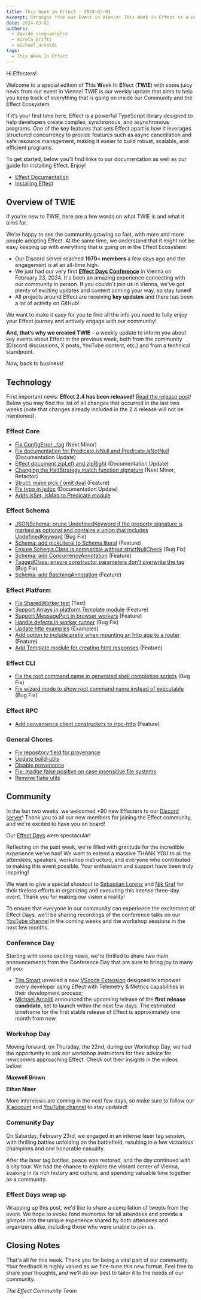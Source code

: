 ```yaml
---
title: This Week in Effect - 2024-03-01
excerpt: Straight from our Event in Vienna! This Week in Effect is a weekly blog post that makes a summary of what happened in the Effect Community and Ecosystem to help you keep track of all the news, features and changes!
date: 2024-03-01
authors:
  - davide_scognamiglio
  - mirela_prifti
  - michael_arnaldi
tags:
  - This Week In Effect
---
```



Hi Effecters!

Welcome to a special edition of **T**his **W**eek **I**n **E**ffect (**TWIE**) with some juicy news from our event in Vienna! TWIE is our weekly update that aims to help you keep track of everything that is going on inside our Community and the Effect Ecosystem.

If it’s your first time here, Effect is a powerful TypeScript library designed to help developers create complex, synchronous, and asynchronous programs. One of the key features that sets Effect apart is how it leverages structured concurrency to provide features such as async cancellation and safe resource management, making it easier to build robust, scalable, and efficient programs.

To get started, below you’ll find links to our documentation as well as our guide for installing Effect. Enjoy!

- [Effect Documentation](/docs/getting-started/introduction)
- [Installing Effect](/docs/getting-started/installation)

## Overview of TWIE

If you're new to TWIE, here are a few words on what TWIE is and what it aims for.

We’re happy to see the community growing so fast, with more and more people adopting Effect. At the same time, we understand that it might not be easy keeping up with everything that is going on in the Effect Ecosystem:

- Our Discord server reached **1970+ members** a few days ago and the engagement is at an all-time high.
- We just had our very first **[Effect Days Conference](/events/effect-days)** in Vienna on February 23, 2024. It's been an amazing experience connecting with our community in person. If you couldn't join us in Vienna, we've got plenty of exciting updates and content coming your way, so stay tuned!
- All projects around Effect are receiving **key updates** and there has been a lot of activity on GitHub!

We want to make it easy for you to find all the info you need to fully enjoy your Effect journey and actively engage with our community!

**And, that’s why we created TWIE** – a weekly update to inform you about key events about Effect in the previous week, both from the community (Discord discussions, X posts, YouTube content, etc.) and from a technical standpoint.

Now, back to business!

## Technology

First important news: **Effect 2.4 has been released!** [Read the release post](https://effect.website/blog/release-2.4)!
Below you may find the list of all changes that occurred in the last two weeks (note that changes already included in the 2.4 release will not be mentioned).

### Effect Core
+ [Fix ConfigError _tag](https://github.com/Effect-TS/effect/pull/2206) (Next Minor)
+ [Fix documentation for Predicate.isNull and Predicate.isNotNull](https://github.com/Effect-TS/effect/pull/2219) (Documentation Update)
+ [Effect document zipLeft and zipRight](https://github.com/Effect-TS/effect/pull/2223) (Documentation Update)
+ [Changing the HaltStrategy.match function signature](https://github.com/Effect-TS/effect/pull/2202) (Next Minor, Refactor)
+ [Struct: make pick / omit dual](https://github.com/Effect-TS/effect/pull/2233) (Feature)
+ [Fix typo in jsdoc](https://github.com/Effect-TS/effect/pull/2226) (Documentation Update)
+ [Adds isSet, isMap to Predicate module](https://github.com/Effect-TS/effect/pull/2224)

### Effect Schema
+ [JSONSchema: prune UndefinedKeyword if the property signature is marked as optional and contains a union that includes UndefinedKeyword](https://github.com/Effect-TS/effect/pull/2217) (Bug Fix)
+ [Schema: add pickLiteral to Schema literal](https://github.com/Effect-TS/effect/pull/2209) (Feature)
+ [Ensure Schema.Class is compatible without strictNullCheck](https://github.com/Effect-TS/effect/pull/2221) (Bug Fix)
+ [Schema: add ConcurrencyAnnotation](https://github.com/Effect-TS/effect/pull/2227) (Feature)
+ [TaggedClass: ensure constructor parameters don't overwrite the tag](https://github.com/Effect-TS/effect/pull/2222) (Bug Fix)
+ [Schema: add BatchingAnnotation](https://github.com/Effect-TS/effect/pull/2234) (Feature)

### Effect Platform
+ [Fix SharedWorker test](https://github.com/Effect-TS/effect/pull/2176) (Test)
+ [Support Arrays in platform Template module](https://github.com/Effect-TS/effect/pull/2177) (Feature)
+ [Support MessagePort in browser workers](https://github.com/Effect-TS/effect/pull/2188) (Feature)
+ [Handle defects in worker runner](https://github.com/Effect-TS/effect/pull/2196) (Bug Fix)
+ [Update http examples](https://github.com/Effect-TS/effect/pull/2205) (Examples)
+ [Add option to include prefix when mounting an http app to a router](https://github.com/Effect-TS/effect/pull/2231) (Feature)
+ [Add Template module for creating html responses](https://github.com/Effect-TS/effect/pull/2174) (Feature)

### Effect CLI
+ [Fix the root command name in generated shell completion scripts](https://github.com/Effect-TS/effect/pull/2173) (Bug Fix)
+ [Fix wizard mode to show root command name instead of executable](https://github.com/Effect-TS/effect/pull/2175) (Bug Fix)

### Effect RPC
+ [Add convenience client constructors to /rpc-http](https://github.com/Effect-TS/effect/pull/2198) (Feature)

### General Chores
+ [Fix repository field for provenance](https://github.com/Effect-TS/effect/pull/2189)
+ [Update build-utils](https://github.com/Effect-TS/effect/pull/2190)
+ [Disable provenance](https://github.com/Effect-TS/effect/pull/2191)
+ [Fix: madge false positive on case insensitive file systems](https://github.com/Effect-TS/effect/pull/2215)
+ [Remove flake utils](https://github.com/Effect-TS/effect/pull/2204)

## Community

In the last two weeks, we welcomed +90 new Effecters to our [Discord server](https://discord.gg/effect-ts)! Thank you to all our new members for joining the Effect community, and we're excited to have you on board!

Our [Effect Days](/events/effect-days) were spectacular!

Reflecting on the past week, we're filled with gratitude for the incredible experience we've had! We want to extend a massive THANK YOU to all the attendees, speakers, workshop instructors, and everyone who contributed to making this event possible. Your enthusiasm and support have been truly inspiring!

We want to give a special shoutout to [Sebastian Lorenz](https://twitter.com/thefubhy) and [Nik Graf](https://twitter.com/nikgraf) for their tireless efforts in organizing and executing this intense three-day event. Thank you for making our vision a reality!

To ensure that everyone in our community can experience the excitement of Effect Days, we'll be sharing recordings of the conference talks on our [YouTube channel](https://www.youtube.com/@effect-ts) in the coming weeks and the workshop sessions in the next few months.

### Conference Day

Starting with some exciting news, we're thrilled to share two main announcements from the Conference Day that are sure to bring joy to many of you:
+ [Tim Smart](https://twitter.com/tim_smart) unveiled a new [VScode Extension](https://marketplace.visualstudio.com/items?itemName=effectful-tech.effect-vscode) designed to empower every developer using Effect with Telemetry & Metrics capabilities in their development process;
+ [Michael Arnaldi](https://twitter.com/MichaelArnaldi) announced the upcoming release of the **first release candidate**, set to launch within the next few days. The estimated timeframe for the first stable release of Effect is approximately one month from now.

### Workshop Day

Moving forward, on Thursday, the 22nd, during our Workshop Day, we had the opportunity to ask our workshop instructors for their advice for newcomers approaching Effect. Check out their insights in the videos below:

**Maxwell Brown**

<YouTube
  id="https://www.youtube.com/embed/naI9vNF801w?si=J7LlOOYl3OxutBOn"
  title="Maxwell Brown – Effect Workshop Instructor (Effect Days 2024)"
/>

**Ethan Niser**

<YouTube
  id="https://www.youtube.com/embed/3Ii5Ny-FVIg?si=LVNudBXrO3GB7mgg"
  title="Ethan Niser - Effect Workshop Instructor (Effect Days 2024)"
/>

More interviews are coming in the next few days, so make sure to follow our [X account](https://twitter.com/EffectTS_) and [YouTube channel](https://www.youtube.com/@effect-ts) to stay updated!

### Community Day

On Saturday, February 23rd, we engaged in an intense laser tag session, with thrilling battles unfolding on the battlefield, resulting in a few victorious champions and one honorable casualty.

<Tweet id="1761323967292248068" />

After the laser tag battles, peace was restored, and the day continued with a city tour. We had the chance to explore the vibrant center of Vienna, soaking in its rich history and culture, and spending valuable time together as a community.

<Tweet id="1763678196774420662" />

### Effect Days wrap up

Wrapping up this post, we'd like to share a compilation of tweets from the event. We hope to evoke fond memories for all attendees and provide a glimpse into the unique experience shared by both attendees and organizers alike, including those who were unable to join us.

<Tweet id="1761035136294932846" />

<Tweet id="1761823724871782828" />

<Tweet id="1760711565613969798" />

<Tweet id="1760617591549067627" />

<Tweet id="1760312111840862400" />

<Tweet id="1759842552713257016" />

<Tweet id="1761018428352078331" />

<Tweet id="1761066740077785395" />

<Tweet id="1761323967292248068" />

<Tweet id="1762798458518311329" />

<Tweet id="1761076706696151487" />

<Tweet id="1761466261119123561" />

<Tweet id="1762182489122943211" />

<Tweet id="1761141085756154305" />

<Tweet id="1761149579645378691" />

<Tweet id="1761118828019188171" />

<Tweet id="1761098968912552437" />

<Tweet id="1760723599948923143" />

## Closing Notes

That's all for this week. Thank you for being a vital part of our community. Your feedback is highly valued as we fine-tune this new format. Feel free to share your thoughts, and we'll do our best to tailor it to the needs of our community.

_The Effect Community Team_

